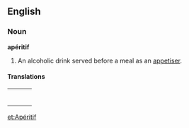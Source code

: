 ==English==

===Noun===
'''apéritif'''

# An alcoholic drink served before a meal as an [[appetiser]].

====Translations====
{| border=0  width=100%
|-
|bgcolor="#FFFFE0" valign=top width=48%|
{|

|}
| width=1% |
|bgcolor="#FFFFE0" valign=top width=48%|
{|

|}
|}

[[et:Apéritif]]